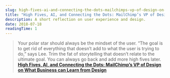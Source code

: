```yaml
---
slug: high-fives-ai-and-connecting-the-dots-mailchimps-vp-of-design-on-what-business-can-learn-from-design
title: "High Fives, AI, and Connecting the Dots: MailChimp’s VP of Design on What Business can Learn from Design"
description: A short reflection on user experience and design.
date: 2018-07-18
readingTime: 1
---
```


>Your polar star should always be the mindset of the user. “The goal is to get rid of everything that doesn’t add to what the user is trying to do,” says Lee. Trim the fat of storytelling that doesn’t relate to the ultimate goal. You can always go back and add more high fives later.
**<a href="https://99u.adobe.com/articles/59286/high-fives-ai-and-connecting-the-dots-mailchimps-vp-of-design-on-what-business-can-learn-from-design?utm_content=buffer59db9&utm_medium=twitter.com&utm_source=social&utm_campaign=buffer">High Fives, AI, and Connecting the Dots: MailChimp’s VP of Design on What Business can Learn from Design</a>**